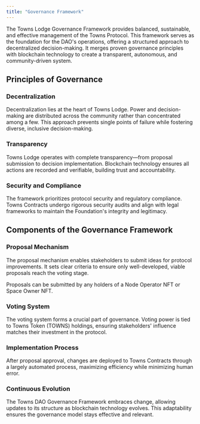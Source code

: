 ```yaml
---
title: "Governance Framework"
---
```


The Towns Lodge Governance Framework provides balanced, sustainable, and effective management of the Towns Protocol. This framework serves as the foundation for the DAO's operations, offering a structured approach to decentralized decision-making. It merges proven governance principles with blockchain technology to create a transparent, autonomous, and community-driven system.

## **Principles of Governance**

### **Decentralization**

Decentralization lies at the heart of Towns Lodge. Power and decision-making are distributed across the community rather than concentrated among a few. This approach prevents single points of failure while fostering diverse, inclusive decision-making.

### **Transparency**

Towns Lodge operates with complete transparency—from proposal submission to decision implementation. Blockchain technology ensures all actions are recorded and verifiable, building trust and accountability.

### **Security and Compliance**

The framework prioritizes protocol security and regulatory compliance. Towns Contracts undergo rigorous security audits and align with legal frameworks to maintain the Foundation's integrity and legitimacy.

## **Components of the Governance Framework**

### **Proposal Mechanism**

The proposal mechanism enables stakeholders to submit ideas for protocol improvements. It sets clear criteria to ensure only well-developed, viable proposals reach the voting stage.

Proposals can be submitted by any holders of a Node Operator NFT or Space Owner NFT.

### **Voting System**

The voting system forms a crucial part of governance. Voting power is tied to Towns Token (TOWNS) holdings, ensuring stakeholders' influence matches their investment in the protocol.

### **Implementation Process**

After proposal approval, changes are deployed to Towns Contracts through a largely automated process, maximizing efficiency while minimizing human error.

### **Continuous Evolution**

The Towns DAO Governance Framework embraces change, allowing updates to its structure as blockchain technology evolves. This adaptability ensures the governance model stays effective and relevant.